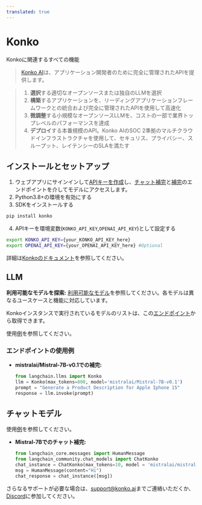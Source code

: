 ```yaml
---
translated: true
---
```


# Konko

Konkoに関連するすべての機能

>[Konko AI](https://www.konko.ai/)は、アプリケーション開発者のために完全に管理されたAPIを提供します。

>1. **選択**する適切なオープンソースまたは独自のLLMを選択
>2. **構築**するアプリケーションを、リーディングアプリケーションフレームワークとの統合および完全に管理されたAPIを使用して高速化
>3. **微調整**する小規模なオープンソースLLMを、コストの一部で業界トップレベルのパフォーマンスを達成
>4. **デプロイ**する本番規模のAPI。Konko AIのSOC 2準拠のマルチクラウドインフラストラクチャを使用して、セキュリス、プライバシー、スループット、レイテンシーのSLAを満たす

## インストールとセットアップ

1. ウェブアプリにサインインして[APIキーを作成](https://platform.konko.ai/settings/api-keys)し、[チャット補完](https://docs.konko.ai/reference/post-chat-completions)と[補完](https://docs.konko.ai/reference/post-completions)のエンドポイントを介してモデルにアクセスします。
2. Python3.8+の環境を有効にする
3. SDKをインストールする

```bash
pip install konko
```

4. APIキーを環境変数(`KONKO_API_KEY`,`OPENAI_API_KEY`)として設定する

```bash
export KONKO_API_KEY={your_KONKO_API_KEY_here}
export OPENAI_API_KEY={your_OPENAI_API_KEY_here} #Optional
```

詳細は[Konkoのドキュメント](https://docs.konko.ai/docs/getting-started)を参照してください。

## LLM

**利用可能なモデルを探索:** [利用可能なモデル](https://docs.konko.ai/docs/list-of-models)を参照してください。各モデルは異なるユースケースと機能に対応しています。

Konkoインスタンスで実行されているモデルのリストは、この[エンドポイント](https://docs.konko.ai/reference/get-models)から取得できます。

使用[例](/docs/integrations/llms/konko)を参照してください。

### エンドポイントの使用例

- **mistralai/Mistral-7B-v0.1での補完:**

  ```python
  from langchain.llms import Konko
  llm = Konko(max_tokens=800, model='mistralai/Mistral-7B-v0.1')
  prompt = "Generate a Product Description for Apple Iphone 15"
  response = llm.invoke(prompt)
  ```

## チャットモデル

使用[例](/docs/integrations/chat/konko)を参照してください。

- **Mistral-7Bでのチャット補完:**

  ```python
  from langchain_core.messages import HumanMessage
  from langchain_community.chat_models import ChatKonko
  chat_instance = ChatKonko(max_tokens=10, model = 'mistralai/mistral-7b-instruct-v0.1')
  msg = HumanMessage(content="Hi")
  chat_response = chat_instance([msg])
  ```

さらなるサポートが必要な場合は、[support@konko.ai](mailto:support@konko.ai)までご連絡いただくか、[Discord](https://discord.gg/TXV2s3z7RZ)に参加してください。
